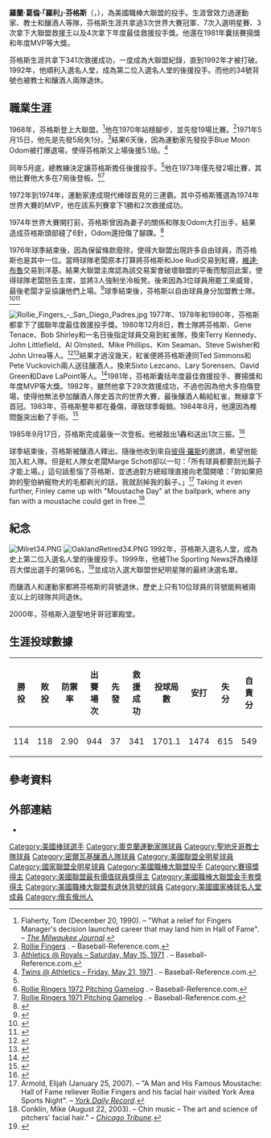 {{Infobox baseball biography
|name        = 羅利·芬格斯<br />Rollie Fingers
|image       = Rollie Fingers - San Diego Padres - 1978.jpg
|image_size  =
|caption     = 1978年的芬格斯
|position    = [[投手|投手]]
|bats        = 右
|throws      = 右
|birth_date  = {{Birth date and age|1946|8|25}}
|birth_place = {{USA}}[[俄亥俄州|俄亥俄州]][[斯托本維爾_(俄亥俄州)|斯托本維爾]]
|death_date  = 
|death_place = 
|debutleague = 美國職棒大聯盟
|debutdate   = 9月15日
|debutyear   = 1968年
|debutteam   = 奧克蘭運動家
|finalleague = 美國職棒大聯盟
|finaldate   = 9月17日
|finalyear   = 1985年
|finalteam   = 密爾瓦基釀酒人
|statleague  = 美國職棒大聯盟
|stat1label  = 勝敗投數
|stat1value  = 114–118
|stat2label  = [[防禦率|防禦率]]
|stat2value  = 2.90
|stat3label  = [[三振|三振]]
|stat3value  = 1299
|stat4label  = [[救援成功|救援成功]]
|stat4value  = 341
|teams=
* [[奧克蘭運動家|奧克蘭運動家]]（{{mlby|1968}}–{{mlby|1976}}）
* [[聖地牙哥教士|聖地牙哥教士]]（{{mlby|1977}}–{{mlby|1980}}）
* [[密爾瓦基釀酒人|密爾瓦基釀酒人]]（{{mlby|1981}}–{{mlby|1982}}、{{mlby|1984}}–{{mlby|1985}}）
|highlights=
* 7×[[美國職棒大聯盟全明星賽|全明星賽]]（[[1973年美國職棒大聯盟全明星賽|1973年]]–[[1976年美國職棒大聯盟全明星賽|1976年]]、[[1978年美國職棒大聯盟全明星賽|1978年]]、[[1981年美國職棒大聯盟全明星賽|1981年]]、[[1982年美國職棒大聯盟全明星賽|1982年]]）
* 3×[[世界大賽|世界大賽]]冠軍（{{wsy|1972}}–{{wsy|1974}}）
* [[美國職棒大聯盟最有價值球員獎|美聯MVP]]（1981年）
* 美聯[[賽揚獎|賽揚獎]]（1981年）
* [[世界大賽最有價值球員獎|世界大賽MVP]]（1974年）
* 4×[[美國職棒大聯盟年度最佳救援投手獎|年度最佳救援投手獎]] （1977年、1978年、1980年、1981年）
* 3×[[美國職棒大聯盟救援王|大聯盟救援王]] （1977年、1978年、1981年）
* [[奧克蘭運動家|奧克蘭運動家]]退休號碼#34
* [[密爾瓦基釀酒人|密爾瓦基釀酒人]]退休號碼#34
* 運動家隊名人堂
|hoflink  = 美國國家棒球名人堂暨博物館
|hoftype  = 美國棒球名人堂
|hofdate  = 1992年
|hofvote  = 81.16% （第二年票選）
|hofmethod=
}}
'''羅蘭·葛倫·「羅利」·芬格斯'''（{{lang-en|Roland Glen "Rollie" Fingers}}，{{bd|1946年|8月25日|}}），為美國職棒大聯盟的投手。生涯曾效力過運動家、教士和釀酒人等隊，芬格斯生涯共拿過3次世界大賽冠軍、7次入選明星賽、3次拿下大聯盟救援王以及4次拿下年度最佳救援投手獎。他還在1981年囊括賽揚獎和年度MVP等大獎。

芬格斯生涯共拿下341次救援成功，一度成為大聯盟紀錄，直到1992年才被打破。1992年，他順利入選名人堂，成為第二位入選名人堂的後援投手。而他的34號背號也被教士和釀酒人兩隊退休。
==職業生涯==
1968年，芬格斯登上大聯盟。<ref name="FlahertyT-TMJ-1990-12-20">Flaherty, Tom (December 20, 1990). – "What a relief for Fingers Manager's decision launched career that may land him in Hall of Fame". – ''[[The_Milwaukee_Journal|The Milwaukee Journal]]''.</ref>他在1970年站穩腳步，並先發19場比賽。<ref name="FingersR-B-R">[https://www.baseball-reference.com/players/f/fingero01.shtml Rollie Fingers] {{Wayback|url=https://www.baseball-reference.com/players/f/fingero01.shtml |date=20210502194427 }}. – Baseball-Reference.com.</ref>1971年5月15日，他先是先發5局失1分。<ref>[https://www.baseball-reference.com/boxes/KCA/KCA197105150.shtml Athletics @ Royals – Saturday, May 15, 1971] {{Wayback|url=https://www.baseball-reference.com/boxes/KCA/KCA197105150.shtml |date=20210308215453 }}. – Baseball-Reference.com.</ref>結果6天後，因為運動家先發投手Blue Moon Odom被打爆退場，使得芬格斯又上場後援5.1局。<ref>[https://www.baseball-reference.com/boxes/OAK/OAK197105210.shtml Twins @ Athletics – Friday, May 21, 1971] {{Wayback|url=https://www.baseball-reference.com/boxes/OAK/OAK197105210.shtml |date=20210308131826 }}. – Baseball-Reference.com.</ref> 

同年5月底，總教練決定讓芬格斯擔任後援投手。<ref name="FlahertyT-TMJ-1990-12-20" />他在1973年僅先發2場比賽，其他比賽他大多在7局後登板。<ref>[https://www.baseball-reference.com/players/gl.cgi?n1=fingero01&t=p&year=1972 Rollie Ringers 1972 Pitching Gamelog] {{Wayback|url=https://www.baseball-reference.com/players/gl.cgi?n1=fingero01&t=p&year=1972 |date=20160201082948 }}. – Baseball-Reference.com.</ref><ref>[https://www.baseball-reference.com/players/gl.cgi?n1=fingero01&t=p&year=1971 Rollie Ringers 1971 Pitching Gamelog] {{Wayback|url=https://www.baseball-reference.com/players/gl.cgi?n1=fingero01&t=p&year=1971 |date=20160405052300 }}. – Baseball-Reference.com.</ref>

1972年到1974年，運動家達成現代棒球首見的三連霸。其中芬格斯獲選為1974年世界大賽的MVP，他在該系列賽拿下1勝和2次救援成功。

1974年世界大賽開打前，芬格斯曾因為妻子的關係和隊友Odom大打出手，結果造成芬格斯頭部縫了6針，Odom還扭傷了腳踝。<ref>{{cite web|url=https://news.google.com/newspapers?id=M_ogAAAAIBAJ&pg=3717,2189434&dq=blue+moon+odom&hl=en|title=Fingers' Wife Triggers Fight with 'Blue Moon'|author=Milton Richman|date=October 12, 1974|publisher=The Hour|access-date=2021-04-01|archive-date=2022-02-06|archive-url=https://web.archive.org/web/20220206024001/https://news.google.com/newspapers?id=M_ogAAAAIBAJ&pg=3717%2C2189434&dq=blue+moon+odom&hl=en|dead-url=no}}</ref>

1976年球季結束後，因為保留條款廢除，使得大聯盟出現許多自由球員，而芬格斯也是其中一位。當時球隊老闆原本打算將芬格斯和Joe Rudi交易到紅襪，[[維達·布魯|維達·布魯]]交易到洋基。結果大聯盟主席認為該交易案會破壞聯盟的平衡而駁回此案，使得球隊老闆怒告主席，並將3人強制坐冷板凳。後來因為3位球員用罷工來威脅，最後老闆才妥協讓他們上場。<ref>{{Cite news|url=http://baseballhall.org/discover/going-deep/rollies-three-days-as-a-red-sox|title=Rollie Fingers' three days with the Red Sox|work=Baseball Hall of Fame|access-date=2017-06-20|language=en|archive-date=2017-08-04|archive-url=https://web.archive.org/web/20170804135242/http://baseballhall.org/discover/going-deep/rollies-three-days-as-a-red-sox|dead-url=no}}</ref>球季結束後，芬格斯以自由球員身分加盟教士隊。<ref>{{cite web|url=https://www.nytimes.com/2011/12/11/sports/baseball/veto-of-nba-trade-recalls-a-1970s-baseball-brouhaha.html?_r=0|title=When a Commissioner Becomes a Dealbreaker|work=[[The_New_York_Times|The New York Times]]|first=Richard|last=Sandomirdec|date=December 10, 2011|access-date=July 26, 2015|archive-date=2015-04-03|archive-url=https://web.archive.org/web/20150403070917/http://www.nytimes.com/2011/12/11/sports/baseball/veto-of-nba-trade-recalls-a-1970s-baseball-brouhaha.html?_r=0|dead-url=no}}</ref><ref>{{cite web|url=https://news.google.com/newspapers?nid=932&dat=19761126&id=N0RTAAAAIBAJ&pg=3078,4842313&hl=en|title=Kingman Daily Miner|via=Google News Archive Search|access-date=July 27, 2015|archive-date=2022-02-06|archive-url=https://web.archive.org/web/20220206024015/https://news.google.com/newspapers?nid=932&dat=19761126&id=N0RTAAAAIBAJ&pg=3078%2C4842313&hl=en|dead-url=no}}</ref>

[[File:Rollie_Fingers_-_San_Diego_Padres.jpg|alt=]]
1977年、1978年和1980年，芬格斯都拿下了國聯年度最佳救援投手獎。1980年12月8日，教士隊將芬格斯、Gene Tenace、Bob Shirley和一名日後指定球員交易到紅雀隊，換來Terry Kennedy、John Littlefield、Al Olmsted、Mike Phillips、Kim Seaman、Steve Swisher和John Urrea等人。<ref>{{cite web|title=Fingers, Tenace dealt to Cards|url=https://news.google.com/newspapers?nid=2199&dat=19801208&id=HKkyAAAAIBAJ&pg=4049,1713786&hl=en|work=Lawrence Journal-World|via=Google News Archive Search|access-date=July 27, 2015|archive-date=2022-02-06|archive-url=https://web.archive.org/web/20220206024044/https://news.google.com/newspapers?nid=2199&dat=19801208&id=HKkyAAAAIBAJ&pg=4049%2C1713786&hl=en|dead-url=no}}</ref><ref>{{cite web|title=Trade Completed|url=https://news.google.com/newspapers?nid=1893&dat=19801211&id=bHspAAAAIBAJ&pg=2673,5332188&hl=en|work=The Southeast Missourian|via=Google News Archive Search|access-date=July 27, 2015|archive-date=2022-02-06|archive-url=https://web.archive.org/web/20220206024026/https://news.google.com/newspapers?nid=1893&dat=19801211&id=bHspAAAAIBAJ&pg=2673%2C5332188&hl=en|dead-url=no}}</ref>結果才過沒幾天，紅雀便將芬格斯連同Ted Simmons和Pete Vuckovich兩人送往釀酒人，換來Sixto Lezcano、Lary Sorensen、David Green和Dave LaPoint等人。<ref>{{cite web|title=Brewers get Fingers, Simmons|url=https://news.google.com/newspapers?nid=757&dat=19801213&id=xA5OAAAAIBAJ&pg=5474,1783768&hl=en|work=The Virgin Islands Daily News|via=Google News Archive Search|access-date=July 27, 2015|archive-date=2022-02-06|archive-url=https://web.archive.org/web/20220206030821/https://news.google.com/newspapers?nid=757&dat=19801213&id=xA5OAAAAIBAJ&pg=5474%2C1783768&hl=en|dead-url=no}}</ref>1981年，芬格斯囊括年度最佳救援投手、賽揚獎和年度MVP等大獎。1982年，雖然他拿下29次救援成功，不過也因為他大多抱傷登場，使得他無法參加釀酒人隊史首次的世界大賽，最後釀酒人輸給紅雀，無緣拿下首冠。1983年，芬格斯整年都在養傷，導致球季報銷。1984年8月，他還因為椎間盤突出動了手術。<ref>{{cite web|title=Rollie Fingers undergoes back surgery Friday|url=https://news.google.com/newspapers?nid=1320&dat=19840801&id=55ARAAAAIBAJ&pg=5542,282995&hl=en|work=Gainesville Sun|via=Google News Archive Search|access-date=July 27, 2015|archive-date=2022-02-06|archive-url=https://web.archive.org/web/20220206030849/https://news.google.com/newspapers?nid=1320&dat=19840801&id=55ARAAAAIBAJ&pg=5542%2C282995&hl=en|dead-url=no}}</ref>

1985年9月17日，芬格斯完成最後一次登板。他被敲出1轟和送出1次三振。<ref>{{cite web|title=Milwaukee Brewers @ Baltimore Orioles – September 17, 1985|url=https://www.baseball-reference.com/boxes/BAL/BAL198509170.shtml|website=Baseball-Reference.com|access-date=2021-04-01|archive-date=2021-03-08|archive-url=https://web.archive.org/web/20210308135730/https://www.baseball-reference.com/boxes/BAL/BAL198509170.shtml|dead-url=no}}</ref>

球季結束後，芬格斯被釀酒人釋出。隨後他收到來自[[彼得·羅斯|彼得·羅斯]]的邀請，希望他能加入紅人隊。但是紅人隊女老闆Marge Schott卻以一句：「所有球員都要刮光鬍子才能上場。」這句話惹惱了芬格斯，並透過對方總經理直接向老闆開嗆：「妳如果把妳的聖伯納寵物犬的毛都剃光的話，我就刮掉我的鬍子。」<ref name="ArmoldE-YDR-2007-01-25">Armold, Elijah (January 25, 2007). – "A Man and His Famous Moustache: Hall of Fame reliever Rollie Fingers and his facial hair visited York Area Sports Night". – ''[[York_Daily_Record|York Daily Record]]''.</ref> Taking it even further, Finley came up with "Moustache Day" at the ballpark, where any fan with a moustache could get in free.<ref>Conklin, Mike (August 22, 2003). –  Chin music – The art and science of pitchers' facial hair." – ''[[Chicago_Tribune|Chicago Tribune]].''</ref>
==紀念==
[[File:Milret34.PNG|thumb]]
[[File:OaklandRetired34.PNG|thumb]]
1992年，芬格斯入選名人堂，成為史上第二位入選名人堂的後援投手。1999年，他被The Sporting News評為棒球百大傑出選手的第96名，<ref>{{cite web|url=http://www.baseball-almanac.com/legendary/lisn100.shtml|title=100 Greatest Baseball Players by The Sporting News : A Legendary List by Baseball Almanac|work=baseball-almanac.com|access-date=July 27, 2015|archive-date=2007-06-29|archive-url=https://web.archive.org/web/20070629064916/http://www.baseball-almanac.com/legendary/lisn100.shtml|dead-url=no}}</ref>並成功入選大聯盟世紀明星隊的最終決選名單。

而釀酒人和運動家都將芬格斯的背號退休，歷史上只有10位球員的背號能夠被兩支以上的球隊共同退休。

2000年，芬格斯入選聖地牙哥冠軍殿堂。
==生涯投球數據==
{| class="wikitable"
!勝投
!敗投
!防禦率
!出賽場次
!先發
!救援成功
!投球局數
!安打
!失分
!自責分
!全壘打
!保送
!三振
!暴投
!觸身球
|-
|114
|118
|2.90
|944
|37
|341
|1701.1
|1474
|615
|549
|123
|492
|1299
|40
|39
|}
==參考資料==
{{Reflist}}
==外部連結==
{{Commons category|Rollie Fingers}}
{{Baseballstats|mlb=114129|espn=540|br=f/fingero01|fangraphs=1004051}}
* {{台灣棒球維基館|Rollie_Fingers}}

{{s-start}}
{{Succession box| before = Ed Halicki | title = [[美國職棒大聯盟無安打比賽列表|無安打比賽]]| years = 1975年9月28日<br> (搭配 [[維達·布魯|布魯]], [[格倫·艾伯特|艾伯特]] & {{le|保羅·林布拉德|Paul Lindblad|林布拉德}}) | after = {{le|賴瑞·迪爾克|Larry Dierker}}}}
{{s-end}}

{{Navboxes|title=羅利·芬格斯 |list1=
{{1972年世界大賽冠軍奧克蘭運動家隊名單}}
{{1973年世界大賽冠軍奧克蘭運動家隊名單}}
{{1974年世界大賽冠軍奧克蘭運動家隊名單}}
{{奧克蘭運動家隊退休號碼}}
{{密爾瓦基釀酒人隊退休號碼}}
{{AL Cy Young}}
{{AL MVPs}}
{{World Series MVPs}}
{{NL Relief Man Award Winners}}
{{AL Relief Man Award Winners}}
{{300救援俱樂部}}
{{美國棒球名人堂成員}}
}}

{{DEFAULTSORT:Fingers, Rollie}}
[[Category:美國棒球選手|Category:美國棒球選手]]
[[Category:奧克蘭運動家隊球員|Category:奧克蘭運動家隊球員]]
[[Category:聖地牙哥教士隊球員|Category:聖地牙哥教士隊球員]]
[[Category:密爾瓦基釀酒人隊球員|Category:密爾瓦基釀酒人隊球員]]
[[Category:美國聯盟全明星球員|Category:美國聯盟全明星球員]]
[[Category:國家聯盟全明星球員|Category:國家聯盟全明星球員]]
[[Category:美國職棒大聯盟投手|Category:美國職棒大聯盟投手]]
[[Category:賽揚獎得主|Category:賽揚獎得主]]
[[Category:美國聯盟最有價值球員獎得主|Category:美國聯盟最有價值球員獎得主]]
[[Category:美國職棒大聯盟金手套獎得主|Category:美國職棒大聯盟金手套獎得主]]
[[Category:美國職棒大聯盟有退休背號的球員|Category:美國職棒大聯盟有退休背號的球員]]
[[Category:美國國家棒球名人堂成員|Category:美國國家棒球名人堂成員]]
[[Category:俄亥俄州人|Category:俄亥俄州人]]